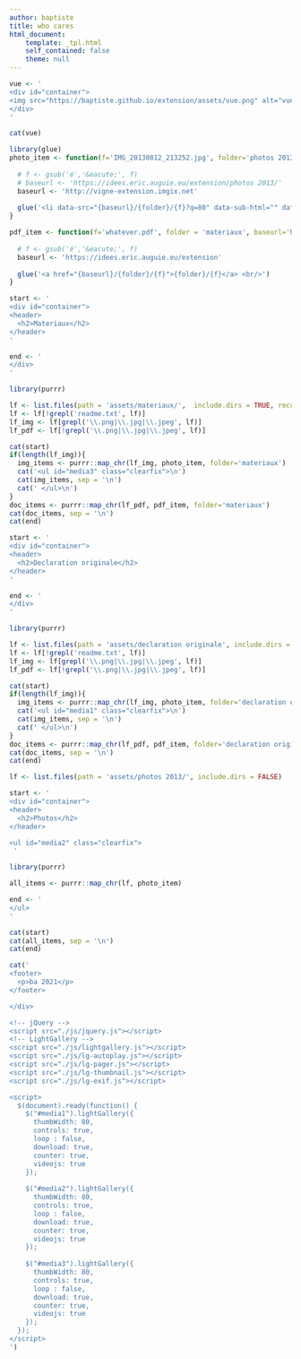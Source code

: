 ```yaml
---
author: baptiste
title: who cares
html_document:
    template: _tpl.html
    self_contained: false
    theme: null
---
```


```r

vue <- '
<div id="container">
<img src="https://baptiste.github.io/extension/assets/vue.png" alt="vue" width="80%">
</div>
'

cat(vue)
```

```r

library(glue)
photo_item <- function(f='IMG_20130812_213252.jpg', folder='photos 2013', baseurl='https://baptiste.github.io/extension/assets'){
  
  # f <- gsub('é','&eacute;', f)
  # baseurl <- 'https://idees.eric.auguie.eu/extension/photos 2013/'
  baseurl <- 'http://vigne-extension.imgix.net'
  
  glue('<li data-src="{baseurl}/{folder}/{f}?q=80" data-sub-html="" data-download-url="{baseurl}/{folder}/{f}?q=100" data-filename="{baseurl}/{folder}/{f}?q=80"><a href="{baseurl}/{folder}/{f}?q=80"><img src="{baseurl}/{folder}/{f}?w=120&h=120" alt="{f}" width="120" height="120"></a></li>')
}

pdf_item <- function(f='whatever.pdf', folder = 'materiaux', baseurl='https://baptiste.github.io/extension/assets'){
  
  # f <- gsub('é','&eacute;', f)
  baseurl <- 'https://idees.eric.auguie.eu/extension'
  
  glue('<a href="{baseurl}/{folder}/{f}">{folder}/{f}</a> <br/>')
}

```

```r

start <- '
<div id="container">
<header>
  <h2>Materiaux</h2>
</header>
'

end <- ' 
</div>
'    

library(purrr)

lf <- list.files(path = 'assets/materiaux/',  include.dirs = TRUE, recursive = TRUE)
lf <- lf[!grepl('readme.txt', lf)]
lf_img <- lf[grepl('\\.png|\\.jpg|\\.jpeg', lf)]
lf_pdf <- lf[!grepl('\\.png|\\.jpg|\\.jpeg', lf)]

cat(start)
if(length(lf_img)){
  img_items <- purrr::map_chr(lf_img, photo_item, folder='materiaux')
  cat('<ul id="media3" class="clearfix">\n')   
  cat(img_items, sep = '\n')
  cat(' </ul>\n')   
}
doc_items <- purrr::map_chr(lf_pdf, pdf_item, folder='materiaux')
cat(doc_items, sep = '\n')
cat(end)
```


```r

start <- '
<div id="container">
<header>
  <h2>Declaration originale</h2>
</header>
'

end <- ' 
</div>
'    

library(purrr)

lf <- list.files(path = 'assets/declaration originale', include.dirs = FALSE)
lf <- lf[!grepl('readme.txt', lf)]
lf_img <- lf[grepl('\\.png|\\.jpg|\\.jpeg', lf)]
lf_pdf <- lf[!grepl('\\.png|\\.jpg|\\.jpeg', lf)]

cat(start)
if(length(lf_img)){
  img_items <- purrr::map_chr(lf_img, photo_item, folder='declaration originale')
  cat('<ul id="media1" class="clearfix">\n')   
  cat(img_items, sep = '\n')
  cat(' </ul>\n')   
}
doc_items <- purrr::map_chr(lf_pdf, pdf_item, folder='declaration originale')
cat(doc_items, sep = '\n')
cat(end)
```




```r
lf <- list.files(path = 'assets/photos 2013/', include.dirs = FALSE)
```



```r
start <- '
<div id="container">
<header>
  <h2>Photos</h2>
</header>

<ul id="media2" class="clearfix">
 '         

library(purrr)

all_items <- purrr::map_chr(lf, photo_item)

end <- ' 
</ul>
'    

cat(start)
cat(all_items, sep = '\n')
cat(end)

```


```r

cat('
<footer>
  <p>ba 2021</p>
</footer>

</div>

<!-- jQuery -->
<script src="./js/jquery.js"></script>
<!-- LightGallery -->
<script src="./js/lightgallery.js"></script>
<script src="./js/lg-autoplay.js"></script>
<script src="./js/lg-pager.js"></script>
<script src="./js/lg-thumbnail.js"></script>
<script src="./js/lg-exif.js"></script>

<script>
  $(document).ready(function() {
    $("#media1").lightGallery({
      thumbWidth: 80,
      controls: true,
      loop : false,
      download: true,
      counter: true,
      videojs: true
    });
    
    $("#media2").lightGallery({
      thumbWidth: 80,
      controls: true,
      loop : false,
      download: true,
      counter: true,
      videojs: true
    });
    
    $("#media3").lightGallery({
      thumbWidth: 80,
      controls: true,
      loop : false,
      download: true,
      counter: true,
      videojs: true
    });
  });
</script>
')
```
    